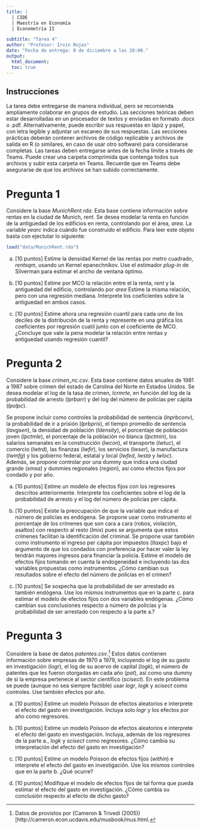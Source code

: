 ```yaml
---
title: |
  | CIDE
  | Maestría en Economía
  | Econometría II

subtitle: "Tarea 4"
author: "Profesor: Irvin Rojas"
date: "Fecha de entrega: 8 de diciembre a las 20:00."
output:
  html_document:
  toc: true
---
```

  
## Instrucciones
  
La tarea debe entregarse de manera individual, pero se recomienda ampliamente colaborar en grupos de estudio. Las secciones teóricas deben estar desarrolladas en un procesador de textos y enviadas en formato .docx o .pdf. Alternativamente, puede escribir sus respuestas en lápiz y papel, con letra legible y adjuntar un escaneo de sus respuestas. Las secciones prácticas deberán contener archivos de código replicable y archivos de salida en R (o similares, en caso de usar otro software) para considerarse completas. Las tareas deben entregarse antes de la fecha límite a través de Teams. Puede crear una carpeta comprimida que contenga todos sus archivos y subir esta carpeta en Teams. Recuerde que en Teams debe asegurarse de que los archivos se han subido correctamente.

# Pregunta 1

Considere la base *MunichRent.rda*. Esta base contiene información sobre rentas en la ciudad de Munich, *rent*. Se desea modelar la renta en función de la antiguedad de los edificios en renta, controlando por el área, *area*. La variable *yearc* indica cuándo fue construido el edificio. Para leer este objeto basta con ejectutar lo siguiente:

```r
load("data/MunichRent.rda")
```

a. [10 puntos] Estime la densidad Kernel de las rentas por metro cuadrado, *rentsqm*, usando un Kernel epanechnikov. Use el estimador *plug-in* de Silverman para estimar el ancho de ventana óptimo.

a. [10 puntos] Estime por MCO la relación entre el la renta, *rent* y la antiguedad del edificio, controlando por *area* Estime la misma relación, pero con una regresión mediana. Interprete los coeficientes sobre la antiguedad en ambos casos.

a. [10 puntos] Estime ahora una regresión cuantil para cada uno de los deciles de la distribución de la renta y represente en una gráfica los coeficientes por regresión cuatil junto con el coeficiente de MCO. ¿Concluye que vale la pena modelar la relación entre rentas y antiguedad usando regresión cuantil?

# Pregunta 2

Considere la base *crimen_nc.csv*. Esta base contiene datos anuales de 1981 a 1987 sobre crimen del estado de Carolina del Norte en Estados Unidos. Se desea modelar el log de la tasa de crimen, *lcrmrte*, en función del log de la probabilidad de arresto (*lprbarr*) y del log del número de policías per cápita (*lpolpc*).

Se propone incluir como controles la probabilidad de sentencia (*lnprbconv*), la probabilidad de ir a prisión (*lprbpris*), el tiempo promedio de sentencia (*lavgsen*), la densidad de población (*ldensity*), el porcentaje de población joven (*lpctmle*), el porcentaje de la población no blanca (*lpctmin*), los salarios semanales en la construcción (*lwcon*), el transporte (*lwtuc*), el comercio (*lwtrd*), las finanzas (*lwfir*), los servicios (*lwser*), la manufactura (*lwmfg*) y los gobierno federal, estatal y local (*lwfed*, *lwsta* y *lwloc*). Además, se propone controlar por una dummy que indica una ciudad grande (*smsa*) y dummies regionales (*region*), así como efectos fijos por condado y por año.

a. [10 puntos] Estime un modelo de efectos fijos con los regresores descritos anteriormente. Interprete los coeficientes sobre el log de la probabilidad de arresto y el log del número de policías per cápita.

a. [10 puntos] Existe la preocupación de que la variable que indica el número de policías es endógena. Se propone usar como instrumento el porcentaje de los crímenes que son cara a cara (robos, violación, asaltos) con respecto al resto (*lmix*) pues se argumenta que estos crímenes facilitan la identificación del criminal. Se propone usar también como instrumento el ingreso per cápita por impuestos (*ltaxpc*) bajo el argumento de que los condados con preferencia por hacer valer la ley tendrán mayores ingresos para financiar la policía. Estime el modelo de efectos fijos tomando en cuenta la endogeneidad e incluyendo las dos variables propuestas como instrumentos. ¿Cómo cambian sus resultados sobre el efecto del número de policías en el crimen?

a. [10 puntos] Se sospecha que la probabilidad de ser arrestado es también endógena. Use los mismos instrumentos que en la parte c. para estimar el modelo de efectos fijos con dos variables endógenas. ¿Cómo cambian sus conclusiones respecto a número de policías y la probabilidad de ser arrestado con respecto a la parte a.?

# Pregunta 3

Considere la base de datos *patentes.csv*.[^1] Estos datos contienen información sobre empresas de 1970 a 1979, incluyendo el log de su gasto en investigación (*logr*), el log de su acervo de capital (*logk*), el número de patentes que les fueron otorgadas en cada año (*pat*), así como una dummy de si la empresa pertenece al sector científico (*scisect*). En este problema se puede (aunque no sea siempre factible) usar *logr*, *logk* y *scisect* como controles. Use también efectos por año.

[^1]: Datos de provistos por (Cameron & Trivedi (2005))[http://cameron.econ.ucdavis.edu/musbook/mus.html.

a. [10 puntos] Estime un modelo Poisson de efectos aleatorios e interprete el efecto del gasto en investigación. Incluya solo *logr* y los efectos por año como regresores.

a. [10 puntos] Estime un modelo Poisson de efectos aleatorios e interprete el efecto del gasto en investigación. Incluya, además de los regresores de la parte a., *logk* y *scisect* como regresores. ¿Cómo cambia su interpretación del efecto del gasto en investigación?

a. [10 puntos] Estime un modelo Poisson de efectos fijos (*within*) e interprete el efecto del gasto en investigación. Use los mismos controles que en la parte b. ¿Qué ocurre?

a. [10 puntos] Modifique el modelo de efectos fijos de tal forma que pueda estimar el efecto del gasto en investigación. ¿Cómo cambia su conclusión respecto al efecto de dicho gasto?

